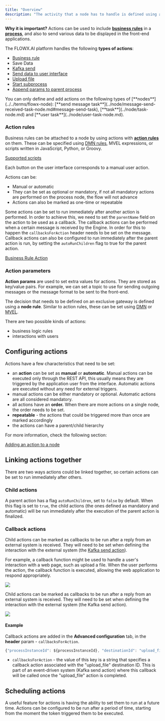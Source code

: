 ```yaml
---
title: "Overview"
description: "The activity that a node has to handle is defined using an [**action**](../../terms/flowx-actions). These can have various types, they can be used to specify the communication details for plugins or integrations."
---
```


**Why it is important?** Actions can be used to include [**business rules**](../../terms/business-rules) in a [**process**](../../terms/flowx-process), and also to send various data to be displayed in the front-end applications.


The FLOWX.AI platform handles the following **types of actions**:

* [Business rule](./business-rule-action)
* Save Data
* [Kafka send](../node/message-send-received-task-node.md)
* [Send data to user interface](./send-data-to-user-interface.md)
* [Upload file](./upload-file-action)
* [Start subprocess](./start-subprocess-action)
* [Append params to parent process](./append-params-to-parent-process)

<Info>
You can only define and add actions on the following types of [**nodes**](../../terms/flowx-node): [**send message task**](../node/message-send-received-task-node.md#message-send-task), [**task**](../node/task-node.md) and [**user task**](../node/user-task-node.md).
</Info>

### Action rules

Business rules can be attached to a node by using actions with [**action rules**](#action-rules) on them. These can be specified using [DMN rules](./business-rule-action/dmn-business-rule-action), MVEL expressions, or scripts written in JavaScript, Python, or Groovy.

[Supported scripts](../supported-scripts.md)

Each button on the user interface corresponds to a manual user action.

Actions can be:

* Manual or automatic
* They can be set as optional or mandatory, if not all mandatory actions are performed on the process node, the flow will not advance
* Actions can also be marked as one-time or repeatable

Some actions can be set to run immediately after another action is performed. In order to achieve this, we need to set the `parentName` field on the action to be used as a callback. The callback actions can be performed when a certain message is received by the Engine. In order for this to happen the `callbacksForAction` header needs to be set on the message. Callback actions can also be configured to run immediately after the parent action is run, by setting the `autoRunChildren` flag to true for the parent action.

[Business Rule Action](./business-rule-action)

### Action parameters

**Action params** are used to set extra values for actions. They are stored as key/value pairs. For example, we can set a topic to use for sending outgoing messages or the message format to be sent to the front-end.

The decision that needs to be defined on an exclusive gateway is defined using a **node rule**. Similar to action rules, these can be set using [DMN](../../platform-overview/frameworks-and-standards/business-process-industry-standards/intro-to-dmn.md) or [MVEL](../../platform-overview/frameworks-and-standards/business-process-industry-standards/intro-to-mvel.md).

There are two possible kinds of actions:

* business logic rules
* interactions with users

## Configuring actions

Actions have a few characteristics that need to be set:

* an **action** can be set as **manual** or **automatic**. Manual actions can be executed only through the REST API, this usually means they are triggered by the application user from the interface. Automatic actions are executed without any need for external triggers.
* manual actions can be either mandatory or optional. Automatic actions are all considered mandatory.
* all actions have an **order.** When there are more actions on a single node, the order needs to be set.
* **repeatable** - the actions that could be triggered more than once are marked accordingly
* the actions can have a parent/child hierarchy

For more information, check the following section:

[Adding an action to a node](../../flowx-designer/managing-a-process-flow/adding-an-action-to-a-node.md)

## Linking actions together

There are two ways actions could be linked together, so certain actions can be set to run immediately after others.

### Child actions

A parent action has a flag `autoRunChildren`, set to `false` by default. When this flag is set to `true`, the child actions (the ones defined as mandatory and automatic) will be run immediately after the execution of the parent action is finalized.

### Callback actions

Child actions can be marked as callbacks to be run after a reply from an external system is received. They will need to be set when defining the interaction with the external system (the [Kafka send action](../node/message-send-received-task-node.md#configuring-a-message-send-task-node)).

For example, a callback function might be used to handle a user's interaction with a web page, such as upload a file. When the user performs the action, the callback function is executed, allowing the web application to respond appropriately.

![](https://s3.eu-west-1.amazonaws.com/docx.flowx.ai/building-blocks)

Child actions can be marked as callbacks to be run after a reply from an external system is received. They will need to be set when defining the interaction with the external system (the Kafka send action).

![](https://s3.eu-west-1.amazonaws.com/docx.flowx.ai/building-blocks/callback2.png)

#### Example

Callback actions are added in the **Advanced configuration** tab, in the **header** param - `callbacksForAction`.

```js
{"processInstanceId": ${processInstanceId}, "destinationId": "upload_file", "callbacksForAction": "upload_file"}
```

* `callbacksForAction` - the value of this key is a string that specifies a callback action associated with the "upload_file" destination ID. This is part of an event-driven system (Kafka send action) where this callback will be called once the "upload_file" action is completed.

## Scheduling actions

A useful feature for actions is having the ability to set them to run at a future time. Actions can be configured to be run after a period of time, starting from the moment the token triggered them to be executed.